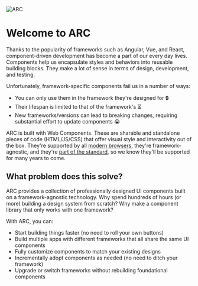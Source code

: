 
<Meta title="Introduction"/>

<img src='arc-red.svg' alt="ARC" />

# Welcome to ARC

Thanks to the popularity of frameworks such as Angular, Vue, and React, component-driven development has become a part of our every day lives.
Components help us encapsulate styles and behaviors into reusable building blocks.
They make a lot of sense in terms of design, development, and testing.

Unfortunately, framework-specific components fail us in a number of ways:

* You can only use them in the framework they're designed for 🔒
* Their lifespan is limited to that of the framework's ⏳
* New frameworks/versions can lead to breaking changes, requiring substantial effort to update components 😭

ARC is built with Web Components.
These are sharable and standalone pieces of code (HTML/JS/CSS) that offer visual style and interactivity out of the box.
They're supported by all [modern browsers](https://caniuse.com/custom-elementsv1), they're framework-agnostic, and they're [part of the standard](https://developer.mozilla.org/en-US/docs/Web/Web_Components),
so we know they'll be supported for many years to come.

## What problem does this solve?

ARC provides a collection of professionally designed UI components built on a framework-agnostic technology.
Why spend hundreds of hours (or more) building a design system from scratch?
Why make a component library that only works with one framework?

With ARC, you can:

* Start building things faster (no need to roll your own buttons)
* Build multiple apps with different frameworks that all share the same UI components
* Fully customize components to match your existing designs
* Incrementally adopt components as needed (no need to ditch your framework)
* Upgrade or switch frameworks without rebuilding foundational components
